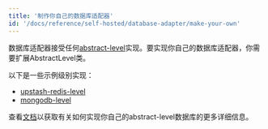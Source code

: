 ```yaml
---
title: '制作你自己的数据库适配器'
id: '/docs/reference/self-hosted/database-adapter/make-your-own'
---
```


数据库适配器接受任何[abstract-level](https://github.com/Level/abstract-level)实现。要实现你自己的数据库适配器，你需要扩展AbstractLevel类。

以下是一些示例级别实现：

- [upstash-redis-level](https://github.com/tinacms/upstash-redis-level)
- [mongodb-level](https://github.com/tinacms/mongodb-level)

查看[文档](https://github.com/Level/abstract-level#example)以获取有关如何实现你自己的abstract-level数据库的更多详细信息。